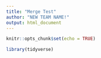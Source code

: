 ```yaml
---
title: "Merge Test"
author: "NEW TEAM NAME!"
output: html_document
---
```


```r
knitr::opts_chunk$set(echo = TRUE)
```

```r
library(tidyverse)
```
